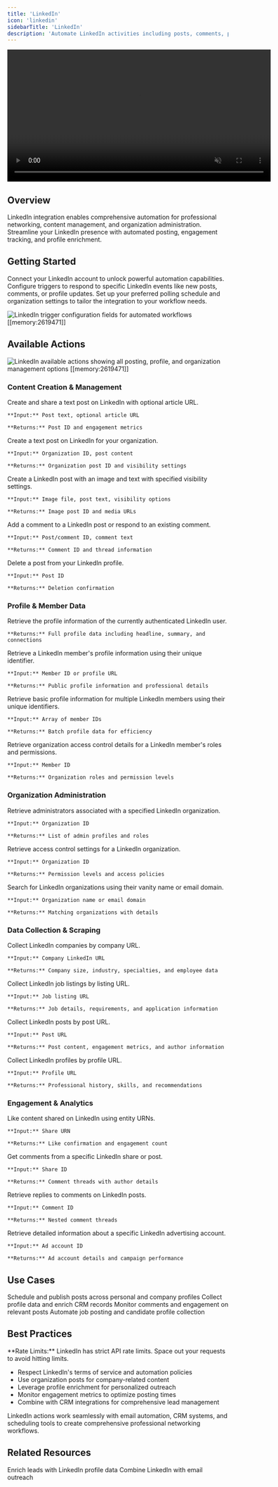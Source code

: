 ```yaml
---
title: 'LinkedIn'
icon: 'linkedin'
sidebarTitle: 'LinkedIn'
description: 'Automate LinkedIn activities including posts, comments, profile management, and organization administration'
---
```


<div style={{ display: 'flex', justifyContent: 'center', margin: '2rem 0' }}>
  <div className="video-card">
    <video
      src="/lindy-brand-assets/instagram.mp4"
      width="600"
      autoPlay
      muted
      loop
      playsInline
      style={{ display: 'block', width: '100%', borderRadius: '16px' }}
    />
  </div>
</div>

## Overview

LinkedIn integration enables comprehensive automation for professional networking, content management, and organization administration. Streamline your LinkedIn presence with automated posting, engagement tracking, and profile enrichment.

## Getting Started

Connect your LinkedIn account to unlock powerful automation capabilities. Configure triggers to respond to specific LinkedIn events like new posts, comments, or profile updates. Set up your preferred polling schedule and organization settings to tailor the integration to your workflow needs.

<Frame>
  <img src="/lindy-brand-assets/linkedin-trigger-fields.png" alt="LinkedIn trigger configuration fields for automated workflows [[memory:2619471]]" />
</Frame>

## Available Actions

<Frame>
  <img src="/lindy-brand-assets/linkedin-actions.png" alt="LinkedIn available actions showing all posting, profile, and organization management options [[memory:2619471]]" />
</Frame>

### Content Creation & Management

<AccordionGroup>
  <Accordion title="Create A Simple Post">
    Create and share a text post on LinkedIn with optional article URL.
    
    **Input:** Post text, optional article URL
    
    **Returns:** Post ID and engagement metrics
  </Accordion>
  
  <Accordion title="Create an Organization Post">
    Create a text post on LinkedIn for your organization.
    
    **Input:** Organization ID, post content
    
    **Returns:** Organization post ID and visibility settings
  </Accordion>
  
  <Accordion title="Create Image Post">
    Create a LinkedIn post with an image and text with specified visibility settings.
    
    **Input:** Image file, post text, visibility options
    
    **Returns:** Image post ID and media URLs
  </Accordion>
  
  <Accordion title="Create Comment">
    Add a comment to a LinkedIn post or respond to an existing comment.
    
    **Input:** Post/comment ID, comment text
    
    **Returns:** Comment ID and thread information
  </Accordion>
  
  <Accordion title="Delete Post">
    Delete a post from your LinkedIn profile.
    
    **Input:** Post ID
    
    **Returns:** Deletion confirmation
  </Accordion>
</AccordionGroup>

### Profile & Member Data

<AccordionGroup>
  <Accordion title="Get Current Member Profile">
    Retrieve the profile information of the currently authenticated LinkedIn user.
    
    **Returns:** Full profile data including headline, summary, and connections
  </Accordion>
  
  <Accordion title="Get Member Profile">
    Retrieve a LinkedIn member's profile information using their unique identifier.
    
    **Input:** Member ID or profile URL
    
    **Returns:** Public profile information and professional details
  </Accordion>
  
  <Accordion title="Get Multiple Member Profiles">
    Retrieve basic profile information for multiple LinkedIn members using their unique identifiers.
    
    **Input:** Array of member IDs
    
    **Returns:** Batch profile data for efficiency
  </Accordion>
  
  <Accordion title="Get Member's Organization Access Control Information">
    Retrieve organization access control details for a LinkedIn member's roles and permissions.
    
    **Input:** Member ID
    
    **Returns:** Organization roles and permission levels
  </Accordion>
</AccordionGroup>

### Organization Administration

<AccordionGroup>
  <Accordion title="Get Organization Administrators">
    Retrieve administrators associated with a specified LinkedIn organization.
    
    **Input:** Organization ID
    
    **Returns:** List of admin profiles and roles
  </Accordion>
  
  <Accordion title="Gets Organization Access Control">
    Retrieve access control settings for a LinkedIn organization.
    
    **Input:** Organization ID
    
    **Returns:** Permission levels and access policies
  </Accordion>
  
  <Accordion title="Search Organization">
    Search for LinkedIn organizations using their vanity name or email domain.
    
    **Input:** Organization name or email domain
    
    **Returns:** Matching organizations with details
  </Accordion>
</AccordionGroup>

### Data Collection & Scraping

<AccordionGroup>
  <Accordion title="LinkedIn companies by URL">
    Collect LinkedIn companies by company URL.
    
    **Input:** Company LinkedIn URL
    
    **Returns:** Company size, industry, specialties, and employee data
  </Accordion>
  
  <Accordion title="LinkedIn job listings by URL">
    Collect LinkedIn job listings by listing URL.
    
    **Input:** Job listing URL
    
    **Returns:** Job details, requirements, and application information
  </Accordion>
  
  <Accordion title="LinkedIn posts by URL">
    Collect LinkedIn posts by post URL.
    
    **Input:** Post URL
    
    **Returns:** Post content, engagement metrics, and author information
  </Accordion>
  
  <Accordion title="LinkedIn profiles by URL">
    Collect LinkedIn profiles by profile URL.
    
    **Input:** Profile URL
    
    **Returns:** Professional history, skills, and recommendations
  </Accordion>
</AccordionGroup>

### Engagement & Analytics

<AccordionGroup>
  <Accordion title="Create Like On Share">
    Like content shared on LinkedIn using entity URNs.
    
    **Input:** Share URN
    
    **Returns:** Like confirmation and engagement count
  </Accordion>
  
  <Accordion title="Retrieve Comments On Shares">
    Get comments from a specific LinkedIn share or post.
    
    **Input:** Share ID
    
    **Returns:** Comment threads with author details
  </Accordion>
  
  <Accordion title="Retrieves Comments On Comments">
    Retrieve replies to comments on LinkedIn posts.
    
    **Input:** Comment ID
    
    **Returns:** Nested comment threads
  </Accordion>
  
  <Accordion title="Fetch Ad Account">
    Retrieve detailed information about a specific LinkedIn advertising account.
    
    **Input:** Ad account ID
    
    **Returns:** Ad account details and campaign performance
  </Accordion>
</AccordionGroup>

## Use Cases

<CardGroup cols={2}>
  <Card title="Content Automation" icon="robot">
    Schedule and publish posts across personal and company profiles
  </Card>
  
  <Card title="Lead Generation" icon="chart-line">
    Collect profile data and enrich CRM records
  </Card>
  
  <Card title="Social Listening" icon="ear-listen">
    Monitor comments and engagement on relevant posts
  </Card>
  
  <Card title="Recruitment" icon="user-plus">
    Automate job posting and candidate profile collection
  </Card>
</CardGroup>

## Best Practices

<Note>
**Rate Limits:** LinkedIn has strict API rate limits. Space out your requests to avoid hitting limits.
</Note>

- Respect LinkedIn's terms of service and automation policies
- Use organization posts for company-related content
- Leverage profile enrichment for personalized outreach
- Monitor engagement metrics to optimize posting times
- Combine with CRM integrations for comprehensive lead management

<Tip>
LinkedIn actions work seamlessly with email automation, CRM systems, and scheduling tools to create comprehensive professional networking workflows.
</Tip>

## Related Resources

<CardGroup cols={2}>
  <Card title="Lead Enrichment" href="/use-cases/sales/lead-enrichment" icon="sparkles">
    Enrich leads with LinkedIn profile data
  </Card>
  <Card title="Multi-Channel Outbound" href="/use-cases/sales/multi-channel-outbound" icon="paper-plane">
    Combine LinkedIn with email outreach
  </Card>
</CardGroup>